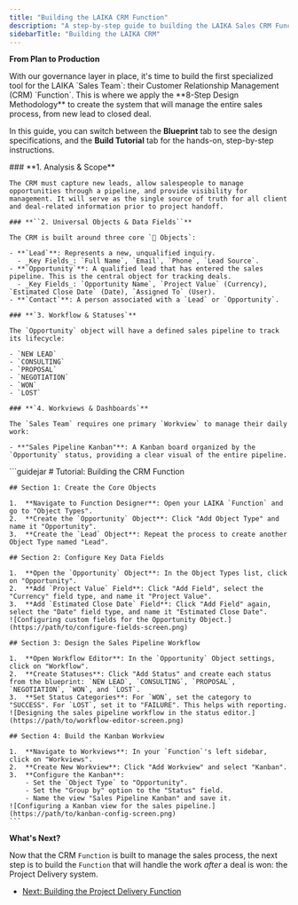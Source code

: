 ```yaml
---
title: "Building the LAIKA CRM Function"
description: "A step-by-step guide to building the LAIKA Sales CRM Function, from defining Objects and Fields to configuring the sales pipeline workflow."
sidebarTitle: "Building the LAIKA CRM"
---
```


**From Plan to Production**

<Info>
  With our governance layer in place, it's time to build the first specialized tool for the LAIKA `Sales Team`: their Customer Relationship Management (CRM) `Function`. This is where we apply the **8-Step Design Methodology** to create the system that will manage the entire sales process, from new lead to closed deal.

  In this guide, you can switch between the **Blueprint** tab to see the design specifications, and the **Build Tutorial** tab for the hands-on, step-by-step instructions.
</Info>

<Tabs>
  <Tab title="CRM Function Blueprint">
    ### **1. Analysis & Scope**

    The CRM must capture new leads, allow salespeople to manage opportunities through a pipeline, and provide visibility for management. It will serve as the single source of truth for all client and deal-related information prior to project handoff.

    ### **``2. Universal Objects & Data Fields``**

    The CRM is built around three core `🧊 Objects`:

    - **`Lead`**: Represents a new, unqualified inquiry.
      - _Key Fields_: `Full Name`, `Email`, `Phone`, `Lead Source`.
    - **`Opportunity`**: A qualified lead that has entered the sales pipeline. This is the central object for tracking deals.
      - _Key Fields_: `Opportunity Name`, `Project Value` (Currency), `Estimated Close Date` (Date), `Assigned To` (User).
    - **`Contact`**: A person associated with a `Lead` or `Opportunity`.

    ### **`3. Workflow & Statuses`**

    The `Opportunity` object will have a defined sales pipeline to track its lifecycle:

    - `NEW LEAD`
    - `CONSULTING`
    - `PROPOSAL`
    - `NEGOTIATION`
    - `WON`
    - `LOST`

    ### **`4. Workviews & Dashboards`**

    The `Sales Team` requires one primary `Workview` to manage their daily work:

    - **"Sales Pipeline Kanban"**: A Kanban board organized by the `Opportunity` status, providing a clear visual of the entire pipeline.
  </Tab>
  <Tab title="Step-by-Step Build Tutorial">
    ```guidejar
    # Tutorial: Building the CRM Function
    
    ## Section 1: Create the Core Objects
    
    1.  **Navigate to Function Designer**: Open your LAIKA `Function` and go to "Object Types".
    2.  **Create the `Opportunity` Object**: Click "Add Object Type" and name it "Opportunity".
    3.  **Create the `Lead` Object**: Repeat the process to create another Object Type named "Lead".
    
    ## Section 2: Configure Key Data Fields
    
    1.  **Open the `Opportunity` Object**: In the Object Types list, click on "Opportunity".
    2.  **Add `Project Value` Field**: Click "Add Field", select the "Currency" field type, and name it "Project Value".
    3.  **Add `Estimated Close Date` Field**: Click "Add Field" again, select the "Date" field type, and name it "Estimated Close Date".
    ![Configuring custom fields for the Opportunity Object.](https://path/to/configure-fields-screen.png)
    
    ## Section 3: Design the Sales Pipeline Workflow
    
    1.  **Open Workflow Editor**: In the `Opportunity` Object settings, click on "Workflow".
    2.  **Create Statuses**: Click "Add Status" and create each status from the blueprint: `NEW LEAD`, `CONSULTING`, `PROPOSAL`, `NEGOTIATION`, `WON`, and `LOST`.
    3.  **Set Status Categories**: For `WON`, set the category to "SUCCESS". For `LOST`, set it to "FAILURE". This helps with reporting.
    ![Designing the sales pipeline workflow in the status editor.](https://path/to/workflow-editor-screen.png)
    
    ## Section 4: Build the Kanban Workview
    
    1.  **Navigate to Workviews**: In your `Function`'s left sidebar, click on "Workviews".
    2.  **Create New Workview**: Click "Add Workview" and select "Kanban".
    3.  **Configure the Kanban**:
        - Set the `Object Type` to "Opportunity".
        - Set the "Group by" option to the "Status" field.
        - Name the view "Sales Pipeline Kanban" and save it.
    ![Configuring a Kanban view for the sales pipeline.](https://path/to/kanban-config-screen.png)
    ```
  </Tab>
</Tabs>

**What's Next?**

Now that the CRM `Function` is built to manage the sales process, the next step is to build the `Function` that will handle the work _after_ a deal is won: the Project Delivery system.

- [Next: Building the Project Delivery Function](https://www.google.com/search?q=/build-playbooks/01-flagship-case-study-laika/core-functions/building-laika-project-delivery)